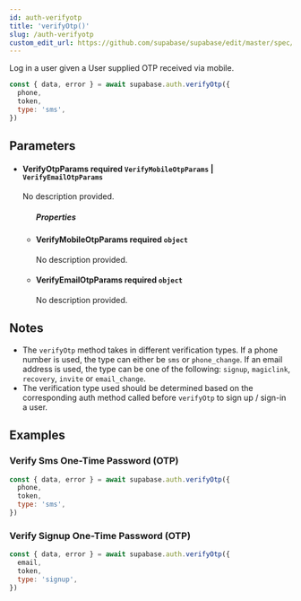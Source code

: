 ```yaml
---
id: auth-verifyotp
title: 'verifyOtp()'
slug: /auth-verifyotp
custom_edit_url: https://github.com/supabase/supabase/edit/master/spec/supabase_js_v2_legacy.yml
---
```



Log in a user given a User supplied OTP received via mobile.

```js
const { data, error } = await supabase.auth.verifyOtp({
  phone,
  token,
  type: 'sms',
})
```

## Parameters

<ul className="method-list-group">
  
<li className="method-list-item">
  <h4 className="method-list-item-label">
    <span className="method-list-item-label-name">
      VerifyOtpParams
    </span>
    <span className="method-list-item-label-badge required">
      required
    </span>
    <span className="method-list-item-validation">
      <code>VerifyMobileOtpParams</code> | <code>VerifyEmailOtpParams</code>
    </span>
  </h4>
  <div class="method-list-item-description">

No description provided.

  </div>
  
<ul className="method-list-group">
  <h5 class="method-list-title method-list-title-isChild expanded">Properties</h5>

<li className="method-list-item">
  <h4 className="method-list-item-label">
    <span className="method-list-item-label-name">
      VerifyMobileOtpParams
    </span>
    <span className="method-list-item-label-badge required">
      required
    </span>
    <span className="method-list-item-validation">
      <code>object</code>
    </span>
  </h4>
  <div class="method-list-item-description">

No description provided.

  </div>
  
</li>

<li className="method-list-item">
  <h4 className="method-list-item-label">
    <span className="method-list-item-label-name">
      VerifyEmailOtpParams
    </span>
    <span className="method-list-item-label-badge required">
      required
    </span>
    <span className="method-list-item-validation">
      <code>object</code>
    </span>
  </h4>
  <div class="method-list-item-description">

No description provided.

  </div>
  
</li>

</ul>

</li>

</ul>

## Notes

- The `verifyOtp` method takes in different verification types. If a phone number is used, the type can either be `sms` or `phone_change`. If an email address is used, the type can be one of the following: `signup`, `magiclink`, `recovery`, `invite` or `email_change`.
- The verification type used should be determined based on the corresponding auth method called before `verifyOtp` to sign up / sign-in a user.

## Examples

### Verify Sms One-Time Password (OTP)

```js
const { data, error } = await supabase.auth.verifyOtp({
  phone,
  token,
  type: 'sms',
})
```

### Verify Signup One-Time Password (OTP)

```js
const { data, error } = await supabase.auth.verifyOtp({
  email,
  token,
  type: 'signup',
})
```
